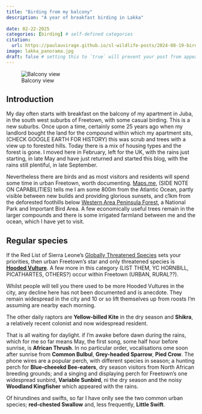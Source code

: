 ```yaml
---
title: "Birding from my balcony"
description: "A year of breakfast birding in Lakka"
 
date: 02-22-2025
categories: [birding] # self-defined categories
citation: 
  url: https://paulauvirage.github.io/sl-wildlife-posts/2024-08-19-birding-my-balcony/
image: lakka_panorama.jpg
draft: false # setting this to `true` will prevent your post from appearing on your listing page until you're ready!
---
```



![Balcony view](lakka_panorama.jpg)


## Introduction

My day often starts with breakfast on the balcony of my apartment in Juba, in the south west suburbs of Freetown, with some casual birding. This is a new suburbs. Once upon a time, certainly some 25 years ago when my landlord bought the land for the compound within which my apartment sits, (CHECK GOOGLE EARTH FOR HISTORY) this was scrub and trees with a view up to forested hills. Today there is a mix of housing types and the forest is gone. I moved here in February, left for the UK, with the rains just starting, in late May and have just returned and started this blog, with the rains still plentiful, in late September.

Nevertheless there are birds and as most visitors and residents will spend some time in urban Freetown, worth documenting. [Maps.me](), (SIDE NOTE ON CAPABILITIES) tells me I am some 800m from the Atlantic Ocean, partly visible between new builds and providing glorious sunsets, and c1km from the deforested foothills below [Western Area Peninsula Forest](), a National Park and Important Bird Area. A few economically useful trees remain in the larger compounds and there is some irrigated farmland between me and the ocean, which I have yet to visit.

## Regular species

If the Red List of Sierra Leone's [Globally Threatened Species]() sets your priorities, then urban Freetown's star and only threatened species is [**Hooded Vulture**](). A few more in this category (LIST THEM, YC HORNBILL, PICATHARTES, OTHERS?) occur within Freetown (URBAN, RURAL??).

Whilst people will tell you there used to be more Hooded Vultures in the city, any decline here has not been documented and is anecdote. They remain widespread in the city and 10 or so lift themselves up from roosts I'm assuming are nearby each morning.

The other daily raptors are **Yellow-billed Kite** in the dry season and **Shikra**, a relatively recent colonist and now widespread resident.

That is all waiting for daylight. if I'm awake before dawn during the rains, which for me so far means May, the first song, some half hour before sunrise, is **African Thrush**. In no particular order, vocalisations ome soon after sunrise from **Common Bulbul**, **Grey-headed Sparrow**, **Pied Crow**. The phone wires are a popular perch, with different species in season; a hunting perch for **Blue-cheeekd Bee-eaters**, dry season visitors from North African breeding grounds; and a singing and displaying perch for Freetown's one widespread sunbird, **Variable Sunbird**, ni the dry season and the noisy **Woodland Kingfisher** which appeared with the rains.

Of hirundines and swifts, so far I have onlly see the two common urban species; **red-chested Swallow** and, less frequently, **Little Swift**.


